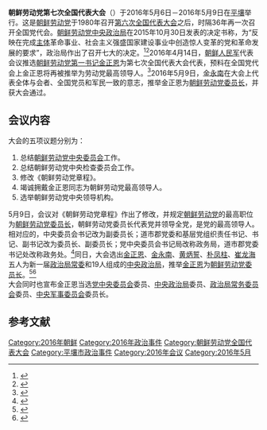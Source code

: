 {{expand language|1=en|page=|time=2019-09-15T07:41:14+00:00}}
{{Infobox recurring event
  |Event_Name     = 朝鲜劳动党第七次代表大会
  |Image_Name     = Flag of the Workers' Party of Korea.svg
  |Imagesize      = 250px
  |Image_Caption  = 朝鲜劳动党党旗
  |Thumb_Time     = 
  |Participants   = 
  |Location       = {{PRK}}[[平壤|平壤]][[牡丹峰区域|牡丹峰区域]]
  |venue          = [[4·25文化会馆|4·25文化会馆]]
  |Date           = 2016年5月6日－9日
  |Result         = 
  | prev          = [[朝鲜劳动党第六次代表大会|朝鲜劳动党六大]]<br>[[朝鲜劳动党第四次代表会议|朝鲜劳动党第四次代表会议]]
  | next          = [[朝鲜劳动党第八次代表大会|朝鲜劳动党八大]]
  |website           = 
}}
'''朝鲜劳动党第七次全国代表大会'''（{{kor|k=조선로동당 제7차 대회|hanja=朝鮮勞動黨 第7次大會}}）于2016年5月6日－2016年5月9日在[[平壤|平壤]]举行。这是[[朝鲜劳动党|朝鲜劳动党]]于1980年召开[[朝鲜劳动党第六次代表大会|第六次全国代表大会]]之后，时隔36年再一次召开全国党代会。[[朝鲜劳动党中央政治局|朝鲜劳动党中央政治局]]在2015年10月30日发表的决定书称，为“反映在完成[[主体思想|主体]]革命事业、社会主义强盛国家建设事业中创造惊人变革的党和革命发展的要求”，政治局作出了召开七大的决定。<ref>{{cite web|url=http://www.rodong.rep.kp/cn/index.php?strPageID=SF01_02_01&newsID=2015-10-31-0002|title=朝鲜劳动党中央政治局决定召开党第七次代表大会|date=2015-10-30|publisher=劳动新闻|access-date=2015-11-05|archive-date=2021-01-13|archive-url=https://web.archive.org/web/20210113183048/http://www.rodong.rep.kp/cn/index.php?strPageID=SF01_02_01&newsID=2015-10-31-0002|dead-url=no}}</ref><ref>{{cite web|url=http://news.xinhuanet.com/world/2015-10/30/c_128376086.htm|title=朝鲜劳动党将于明年举行第七次全国代表大会|date=2015-10-30|publisher=新华网|access-date=2015-11-05|archive-date=2016-06-02|archive-url=https://web.archive.org/web/20160602012319/http://news.xinhuanet.com/world/2015-10/30/c_128376086.htm|dead-url=no}}</ref>2016年4月14日，[[朝鲜人民军|朝鲜人民军]]代表会议推选[[朝鲜劳动党第一书记|朝鲜劳动党第一书记]][[金正恩|金正恩]]为第七次全国代表大会代表，预料在全国党代会上金正恩将再被推举为劳动党最高领导人。<ref>{{cite web|url=http://news.xinhuanet.com/world/2016-04/14/c_1118621424.htm|title=金正恩被推选为朝鲜劳动党第七次全国代表大会代表|date=2016-04-14|publisher=新华网|access-date=2016-04-21|archive-date=2017-03-05|archive-url=https://web.archive.org/web/20170305003640/http://news.xinhuanet.com/world/2016-04/14/c_1118621424.htm|dead-url=no}}</ref>2016年5月9日，[[金永南|金永南]]在大会上代表全体与会者、全国党员和军民一致的意志，推举金正恩为[[朝鲜劳动党委员长|朝鲜劳动党委员长]]，并获大会通过。

==会议内容==
大会的五项议题分别为：
#总结[[朝鲜劳动党中央委员会|朝鲜劳动党中央委员会]]工作。
#总结朝鲜劳动党中央检查委员会工作。
#修改《朝鲜劳动党章程》。
#竭诚拥戴金正恩同志为朝鲜劳动党最高领导人。
#选举朝鲜劳动党中央领导机构。
5月9日，会议对《朝鲜劳动党章程》作出了修改，并规定[[朝鲜劳动党|朝鲜劳动党]]的最高职位为[[朝鲜劳动党委员长|朝鲜劳动党委员长]]，朝鲜劳动党委员长代表党并领导全党，是党的最高领导人。
相对应的，中央委员会书记改为副委员长；道市郡党委和基层党组织责任书记、书记、副书记改为委员长、副委员长；党中央委员会书记局改称政务局，道市郡党委书记处改称政务处。<ref>{{Cite web|url=http://www.kcna.kp/kcna.user.special.getArticlePage.kcmsf|title=朝鲜劳动党第七次代表大会闭幕|work=朝中社|date=2016-05-12|access-date=2016-05-12|archive-date=2016-12-02|archive-url=https://web.archive.org/web/20161202185930/http://kcna.kp/kcna.user.special.getArticlePage.kcmsf/|dead-url=no}}</ref>同日，大会选出[[金正恩|金正恩]]、[[金永南|金永南]]、[[黄炳誓|黄炳誓]]、[[朴凤柱|朴凤柱]]、[[崔龙海|崔龙海]]五人为新一届[[朝鲜劳动党中央政治局常务委员会|政治局常委]]和19人组成的[[朝鲜劳动党中央政治局|中央政治局]]，推举[[金正恩|金正恩]]为[[朝鲜劳动党委员长|朝鲜劳动党委员长]]。<ref>{{cite web|url=http://news.xinhuanet.com/world/2016-05/09/c_1118833837.htm|title=金正恩当选为朝鲜劳动党新设委员长|publisher=[[新华网|新华网]]|date=2016-05-09|access-date=2016-05-09|archive-date=2016-06-05|archive-url=https://web.archive.org/web/20160605051254/http://news.xinhuanet.com/world/2016-05/09/c_1118833837.htm|dead-url=no}}</ref><ref>{{cite web|url=http://news.ifeng.com/a/20160509/48736286_0.shtml|title=金正恩当选朝鲜劳动党委员长 政治局常委出炉(名单)|publisher=[[凤凰网|凤凰网]]|date=2016-05-09|access-date=2016-05-09|archive-date=2016-05-10|archive-url=https://web.archive.org/web/20160510113307/http://news.ifeng.com/a/20160509/48736286_0.shtml|dead-url=no}}</ref><br>
大会同时也宣布金正恩当选[[朝鲜劳动党中央委员会|党中央委员会]]委员、[[中央政治局|中央政治局]]委员、[[朝鲜劳动党中央政治局常务委员会|政治局常务委员会]]委员、[[朝鲜劳动党中央军事委员会|中央军事委员会]]委员长。

== 参考文献 ==
{{reflist}}

{{朝鲜劳动党代表大会}}
[[Category:2016年朝鲜|Category:2016年朝鲜]]
[[Category:2016年政治事件|Category:2016年政治事件]]
[[Category:朝鲜劳动党全国代表大会|Category:朝鲜劳动党全国代表大会]]
[[Category:平壤市政治事件|Category:平壤市政治事件]]
[[Category:2016年会议|Category:2016年会议]]
[[Category:2016年5月|Category:2016年5月]]